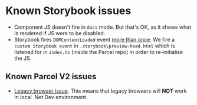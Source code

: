 <Meta title="Web UI Storybook/Introduction/Known Storybook issues" />

# Known Storybook issues
- Component JS doesn't fire in `docs` mode. But that's OK, as it shows what is rendered if JS were to be disabled.
- Storybook fires `DOMContentLoaded` event [more than once](https://github.com/storybookjs/storybook/issues/15753). We fire a `custom Storybook event` in `.storybook\preview-head.html` which is listened for in `index.ts` (inside the Parcel repo) in order to re-initialise the JS.

## Known Parcel V2 issues
- [Legacy browser issue](https://github.com/parcel-bundler/parcel/issues/6676). This means that legacy browsers will **NOT** work in local .Net Dev environment.
